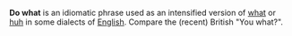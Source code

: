 '''Do what''' is an idiomatic phrase used as an intensified version of [[what]] or [[huh]] in some dialects of [[English]].  Compare the (recent) British "You what?".